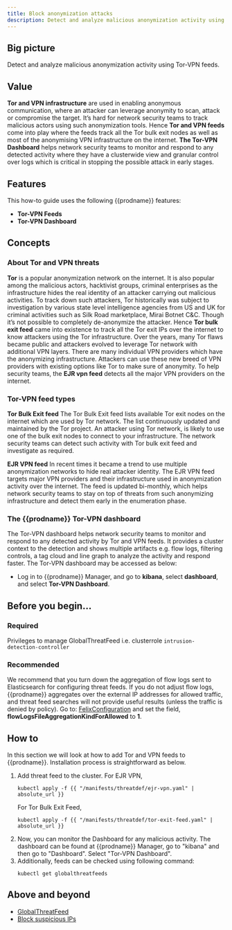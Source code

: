 ```yaml
---
title: Block anonymization attacks
description: Detect and analyze malicious anonymization activity using Tor-VPN feeds.
---
```


## Big picture

Detect and analyze malicious anonymization activity using Tor-VPN feeds.

## Value

**Tor and VPN infrastructure** are used in enabling anonymous communication, where an attacker can leverage anonymity to scan, attack or compromise the target. It’s hard for network security teams to track malicious actors using such anonymization tools. Hence **Tor and VPN feeds** come into play where the feeds track all the Tor bulk exit nodes as well as most of the anonymising VPN infrastructure on the internet. **The Tor-VPN Dashboard** helps network security teams to monitor and respond to any detected activity where they have a clusterwide view and granular control over logs which is critical in stopping the possible attack in early stages.

## Features

This how-to guide uses the following {{prodname}} features:
- **Tor-VPN Feeds**
- **Tor-VPN Dashboard**

## Concepts

### About Tor and VPN threats

**Tor** is a popular anonymization network on the internet. It is also popular among the malicious actors, hacktivist groups, criminal enterprises as the infrastructure hides the real identity of an attacker carrying out malicious activities. To track down such attackers, Tor historically was subject to investigation by various state level intelligence agencies from US and UK for criminal activities such as Silk Road marketplace, Mirai Botnet C&C. Though it’s not possible to completely de-anonymize the attacker. Hence **Tor bulk exit feed** came into existence to track all the Tor exit IPs over the internet to know attackers using the Tor infrastructure. 
Over the years, many Tor flaws became public and attackers evolved to leverage Tor network with additional VPN layers. There are many individual VPN providers which have the anonymizing infrastructure. Attackers can use these new breed of VPN providers with existing options like Tor to make sure of anonymity. To help security teams, the **EJR vpn feed** detects all the major VPN providers on the internet.


### Tor-VPN feed types

**Tor Bulk Exit feed**
The Tor Bulk Exit feed lists available Tor exit nodes on the internet which are used by Tor network. The list continuously updated and maintained by the Tor project. An attacker using Tor network, is likely to use one of the bulk exit nodes to connect to your infrastructure. The network security teams can detect such activity with Tor bulk exit feed and investigate as required.

**EJR VPN feed**
In recent times it became a trend to use multiple anonymization networks to hide real attacker identity. The EJR VPN feed targets major VPN providers and their infrastructure used in anonymization activity over the internet. The feed is updated bi-monthly, which helps network security teams to stay on top of threats from such anonymizing infrastructure and detect them early in the enumeration phase.

### The {{prodname}} Tor-VPN dashboard

The Tor-VPN dashboard helps network security teams to monitor and respond to any detected activity by Tor and VPN feeds. It provides a cluster context to the detection and shows multiple artifacts e.g. flow logs, filtering controls, a tag cloud and line graph to analyze the activity and respond faster.
The Tor-VPN dashboard may be accessed as below: 
* Log in to {{prodname}} Manager, and go to **kibana**, select **dashboard**, and select **Tor-VPN Dashboard**.

## Before you begin...

### Required

Privileges to manage GlobalThreatFeed i.e. clusterrole `intrusion-detection-controller`

### Recommended

We recommend that you turn down the aggregation of flow logs sent to Elasticsearch for configuring threat feeds. If you do not adjust flow logs, {{prodname}} aggregates over the external IP addresses for allowed traffic, and threat feed searches will not provide useful results (unless the traffic is denied by policy). Go to: [FelixConfiguration](../../reference/resources/felixconfig.mdx) and set the field, **flowLogsFileAggregationKindForAllowed** to **1**.

## How to

In this section we will look at how to add Tor and VPN feeds to {{prodname}}. Installation process is straightforward as below.

1. Add threat feed to the cluster.
   For EJR VPN,
   ```shell
   kubectl apply -f {{ "/manifests/threatdef/ejr-vpn.yaml" | absolute_url }}
   ```
   For Tor Bulk Exit Feed,
   ```shell
   kubectl apply -f {{ "/manifests/threatdef/tor-exit-feed.yaml" | absolute_url }}
   ```
2. Now, you can monitor the Dashboard for any malicious activity. The dashboard can be found at {{prodname}} Manager, go to "kibana" and then go to "Dashboard". Select "Tor-VPN Dashboard".
3. Additionally, feeds can be checked using following command:
   ```shell
   kubectl get globalthreatfeeds 
   ```

## Above and beyond

- [GlobalThreatFeed](../../reference/resources/globalthreatfeed.mdx)
- [Block suspicious IPs](suspicious-ips.mdx)
